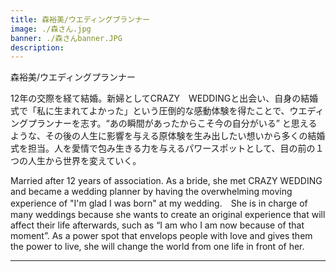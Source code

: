 ```yaml
---
title: 森裕美/ウエディングプランナー
image: ./森さん.jpg
banner: ./森さんbanner.JPG
description: 
---
```


<th> 森裕美/ウエディングプランナー</th>

12年の交際を経て結婚。新婦としてCRAZY　WEDDINGと出会い、自身の結婚式で「私に生まれてよかった」という圧倒的な感動体験を得たことで、ウエディングプランナーを志す。“あの瞬間があったからこそ今の自分がいる” と思えるような、その後の人生に影響を与える原体験を生み出したい想いから多くの結婚式を担当。人を愛情で包み生きる力を与えるパワースポットとして、目の前の１つの人生から世界を変えていく。


Married after 12 years of association. As a bride, she met CRAZY WEDDING and became a wedding planner by having the overwhelming moving experience of "I'm glad I was born" at my wedding.　She is in charge of many weddings because she wants to create an original experience that will affect their life afterwards, such as “I am who I am now because of that moment”. As a power spot that envelops people with love and gives them the power to live, she will change the world from one life in front of her.

---
